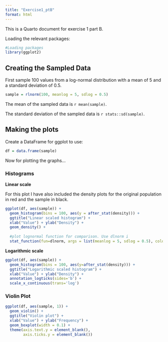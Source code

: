 ```yaml
---
title: "Exercise1_ptB"
format: html
---
```


This is a Quarto document for exercise 1 part B.

Loading the relevant packages:

```r
#Loading packages
library(ggplot2)
```

## Creating the Sampled Data

First sample 100 values from a log-normal distribution with a mean of 5 and a standard deviation of 0.5.

```r
sample = rlnorm(100, meanlog = 5, sdlog = 0.5)
```

The mean of the sampled data is `r mean(sample)`.

The standard deviation of the sampled data is `r stats::sd(sample)`.

## Making the plots

Create a DataFrame for ggplot to use:

```r
df = data.frame(sample)
```

Now for plotting the graphs...

### Histograms

**Linear scale**

For this plot I have also included the density plots for the original population in red and the sample in black.

```r
ggplot(df, aes(sample)) +
  geom_histogram(bins = 100, aes(y = after_stat(density))) + 
  ggtitle("Linear scaled histogram") + 
  xlab("Value") + ylab("Density") +
  geom_density() +
  
  #plot lognormal function for comparison. Use dlnorm i
  stat_function(fun=dlnorm, args = list(meanlog = 5, sdlog = 0.5), colour = 'red')
```

**Logarithmic scale**

```r
ggplot(df, aes(sample)) +
  geom_histogram(bins = 100, aes(y=after_stat(density))) + 
  ggtitle("Logarithmic scaled histogram") + 
  xlab("Value") + ylab("Density") + 
  annotation_logticks(sides='b') +
  scale_x_continuous(trans='log')

```

### Violin Plot

```r
ggplot(df, aes(sample, 1)) +
  geom_violin() + 
  ggtitle("Violin plot") + 
  xlab("Value") + ylab("Frequency") + 
  geom_boxplot(width = 0.1) + 
  theme(axis.text.y = element_blank(),
        axis.ticks.y = element_blank())

```
